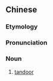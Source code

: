 {{also|馕坑}}
==Chinese==
{{zh-forms|s=馕坑}}

===Etymology===
{{zh-compound|饢|坑|naan|hole}}

===Pronunciation===
{{zh-pron
|m=nángkēng
|cat=n
}}

===Noun===
{{zh-noun}}

# [[tandoor]] {{gloss|the special oven that Uyghur people use to make [[naan]] or [[samsa]]}}

{{zh-cat|Cooking}}